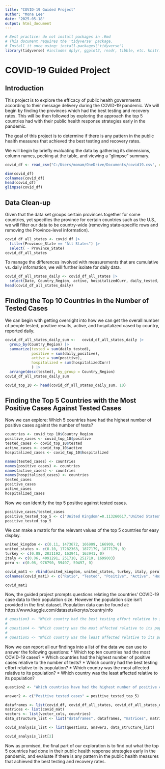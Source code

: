 ```yaml
---
title: "COVID-19 Guided Project"
author: "Mona Lee"
date: "2025-05-18"
output: html_document
---
```


```r
# Best practice: do not install packages in .Rmd
# This document requires the 'tidyverse' package.
# Install it once using: install.packages("tidyverse")
library(tidyverse) #includes dplyr, ggplot2, readr, tibble, etc. knitr::opts_chunk\$set(echo = TRUE)
```

# COVID-19 Guided Project

## Introduction

This project is to explore the efficacy of public health governments according to their message delivery during the COVID-19 pandemic. We will begin by finding the provinces which had the best testing and recovery rates. This will be then followed by exploring the approach the top 5 countries had with their public health response strategies early in the pandemic.

The goal of this project is to determine if there is any pattern in the public health measures that achieved the best testing and recovery rates.

We will begin by briefly evaluating the data by gathering its dimensions, column names, peeking at the table, and viewing a "glimpse" summary.

```r
covid_df <- read_csv("C:/Users/monam/OneDrive/Documents/covid19.csv", col_names = TRUE)

dim(covid_df)
colnames(covid_df)
head(covid_df)
glimpse(covid_df)
```

## Data Clean-up

Given that the data set groups certain provinces together for some countries, yet specifies the province for certain countries such as the U.S., we will filter our data to be country-wide (removing state-specific rows and removing the Province-level information).

```r
covid_df_all_states <- covid_df |>
  filter(Province_State == "All States") |>
  select( - Province_State)
covid_df_all_states
```

To manage the differences involved with measurements that are cumulative vs. daily information, we will further isolate for daily data.

```r
covid_df_all_states_daily <- covid_df_all_states |>
  select(Date, Country_Region, active, hospitalizedCurr, daily_tested, daily_positive)
head(covid_df_all_states_daily)
```

## Finding the Top 10 Countries in the Number of Tested Cases

We can begin with getting oversight into how we can get the overall number of people tested, positive results, active, and hospitalized cased by country, reported daily.

```r
covid_df_all_states_daily_sum <-   covid_df_all_states_daily |> 
  group_by(Country_Region) |>
  summarize(tested = sum(daily_tested),
            positive = sum(daily_positive),
            active = sum(positive),
            hospitalized = sum(hospitalizedCurr)
            ) |>
  arrange(desc(tested), by_group = Country_Region)
covid_df_all_states_daily_sum

covid_top_10 <- head(covid_df_all_states_daily_sum, 10)
```

## Finding the Top 5 Countries with the Most Positive Cases Against Tested Cases

Now we can explore: Which 5 countries have had the highest number of positive cases against the number of tests?

```r
countries <- covid_top_10$Country_Region
positive_cases <- covid_top_10$positive
tested_cases <- covid_top_10$tested
active_cases <- covid_top_10$active
hospitalized_cases <- covid_top_10$hospitalized

names(tested_cases) <- countries
names(positive_cases) <- countries
names(active_cases) <- countries
names(hospitalized_cases) <- countries
tested_cases
positive_cases
active_cases
hospitalized_cases
```

Now we can identify the top 5 positive against tested cases.

```r
positive_cases/tested_cases
positive_tested_top_5 <- c("United Kingdom"=0.113260617,"United States"=0.108618191,"Turkey"=0.080711720, "Italy"=0.061523368, "Peru"=0.060910738)
positive_tested_top_5
```

We can make a matrix for the relevant values of the top 5 countries for easy display.

```r
united_kingdom <- c(0.11, 1473672, 166909, 166909, 0)
united_states <- c(0.10, 17282363, 1877179, 1877179, 0)
turkey <- c(0.08, 2031192, 163941, 163941, 0)
italy <- c(0.06, 4091291, 251710, 251710, 1699003)
peru <- c(0.06, 976790, 59497, 59497, 0)

covid_mat1 <- rbind(united_kingdom, united_states, turkey, italy, peru)
colnames(covid_mat1) <- c("Ratio", "Tested", "Positive", "Active", "Hospitalized")
```

```r
covid_mat1
```
Now, the guided project prompts questions relating the countries' COVID-19 case data to their population size. However the population size isn't provided in the first dataset. Population data can be found at: https://www.kaggle.com/datasets/koryto/countryinfo
```R
# question3 <- "Which country had the best testing effort relative to its population?"
# 
# question4 <- "Which country was the most affected relative to its population?"
# 
# question5 <- "Which country was the least affected relative to its population?"
```


Now we can report all our findings into a list of the data we can use to answer the following questions: 
* Which top ten countries had the most COVID-19 cases? 
* Which countries had the highest number of positive cases relative to the number of tests? 
* Which country had the best testing effort relative to its population? 
* Which country was the most affected relative to its population? 
* Which country was the least affected relative to its population?


```r
question2 <- "Which countries have had the highest number of positive cases against the number of tests?"

answer2 <- c("Positive tested cases" = positive_tested_top_5)

dataframes <- list(covid_df, covid_df_all_states, covid_df_all_states_daily, covid_top_10)
matrices <- list(covid_mat)
vectors <- list(vector_cols, countries)
data_structure_list <- list("dataframes", dataframes, "matrices", matrices, "vectors", vectors)

covid_analysis_list <- list(question2, answer2, data_structure_list)

covid_analysis_list[2]
```

Now as promised, the final part of our exploration is to find out what the top 5 countries had done in their public health response strategies early in the pandemic, and evaluate if there is any pattern in the public health measures that achieved the best testing and recovery rates.
